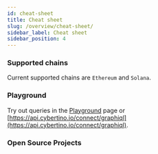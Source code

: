 ```yaml
---
id: cheat-sheet
title: Cheat sheet
slug: /overview/cheat-sheet/
sidebar_label: Cheat sheet
sidebar_position: 4
---
```


### Supported chains
Current supported chains are `Ethereum` and `Solana`.

### Playground
Try out queries in the [Playground](/cyberconnect-api/playground/) page or [https://api.cybertino.io/connect/graphiql](https://api.cybertino.io/connect/graphiql).

### Open Source Projects


<ProjectCards />